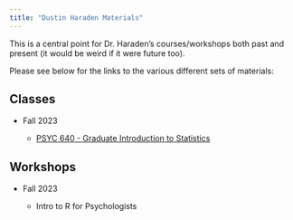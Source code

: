 ```yaml
---
title: "Dustin Haraden Materials"
---
```


This is a central point for Dr. Haraden's courses/workshops both past and present (it would be weird if it were future too).

Please see below for the links to the various different sets of materials:

::: panel-tabset
## Classes

-   Fall 2023

    -   [PSYC 640 - Graduate Introduction to Statistics](https://dharaden.github.io/courses/PSYC640_fall23/)

## Workshops

-   Fall 2023

    -   Intro to R for Psychologists
:::
